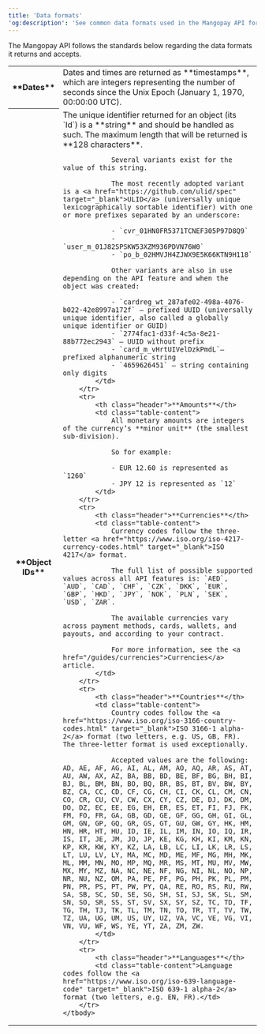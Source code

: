 ```yaml
---
title: 'Data formats'
'og:description': 'See common data formats used in the Mangopay API for dates, times, amounts, currencies, and countries.'
---
```


The Mangopay API follows the standards below regarding the data formats it returns and accepts. 

<table class="header-column">
    <tbody>
        <tr>
            <th class="header">**Dates**</th>
            <td class="table-content">Dates and times are returned as **timestamps**, which are integers representing the number of seconds since the Unix Epoch (January 1, 1970, 00:00:00 UTC).</td>
        </tr>
        <tr>
            <th class="header">**Object IDs**</th>
            <td class="table-content">
                The unique identifier returned for an object (its `Id`) is a **string** and should be handled as such. The maximum length that will be returned is **128 characters**.

                Several variants exist for the value of this string. 
                
                The most recently adopted variant is a <a href="https://github.com/ulid/spec" target="_blank">ULID</a> (universally unique lexicographically sortable identifier) with one or more prefixes separated by an underscore:

                - `cvr_01HN0FR5371TCNEF305P97D8Q9`
                - `user_m_01J82SPSKW53XZM936PDVN76W0`
                - `po_b_02HMVJH4ZJWX9E5K66KTN9H118`
                
                Other variants are also in use depending on the API feature and when the object was created:

                - `cardreg_wt_287afe02-498a-4076-b022-42e8997a172f` – prefixed UUID (universally unique identifier, also called a globally unique identifier or GUID)
                - `2774fac1-d33f-4c5a-8e21-88b772ec2943` – UUID without prefix
                - `card_m_vHrtUIVelDzkPmdL`– prefixed alphanumeric string
                - `4659626451` – string containing only digits
            </td>
        </tr>
        <tr>
            <th class="header">**Amounts**</th>
            <td class="table-content">
                All monetary amounts are integers of the currency’s **minor unit** (the smallest sub-division).

                So for example: 

                - EUR 12.60 is represented as `1260`
                - JPY 12 is represented as `12`
            </td>
        </tr>
        <tr>
            <th class="header">**Currencies**</th>
            <td class="table-content">
                Currency codes follow the three-letter <a href="https://www.iso.org/iso-4217-currency-codes.html" target="_blank">ISO 4217</a> format.

                The full list of possible supported values across all API features is: `AED`, `AUD`, `CAD`, `CHF`, `CZK`, `DKK`, `EUR`, `GBP`, `HKD`, `JPY`, `NOK`, `PLN`, `SEK`, `USD`, `ZAR`.

                The available currencies vary across payment methods, cards, wallets, and payouts, and according to your contract. 

                For more information, see the <a href="/guides/currencies">Currencies</a> article.
            </td>
        </tr>
        <tr>
            <th class="header">**Countries**</th>
            <td class="table-content">
                Country codes follow the <a href="https://www.iso.org/iso-3166-country-codes.html" target="_blank">ISO 3166-1 alpha-2</a> format (two letters, e.g. US, GB, FR). The three-letter format is used exceptionally.

                Accepted values are the following: AD, AE, AF, AG, AI, AL, AM, AO, AQ, AR, AS, AT, AU, AW, AX, AZ, BA, BB, BD, BE, BF, BG, BH, BI, BJ, BL, BM, BN, BO, BQ, BR, BS, BT, BV, BW, BY, BZ, CA, CC, CD, CF, CG, CH, CI, CK, CL, CM, CN, CO, CR, CU, CV, CW, CX, CY, CZ, DE, DJ, DK, DM, DO, DZ, EC, EE, EG, EH, ER, ES, ET, FI, FJ, FK, FM, FO, FR, GA, GB, GD, GE, GF, GG, GH, GI, GL, GM, GN, GP, GQ, GR, GS, GT, GU, GW, GY, HK, HM, HN, HR, HT, HU, ID, IE, IL, IM, IN, IO, IQ, IR, IS, IT, JE, JM, JO, JP, KE, KG, KH, KI, KM, KN, KP, KR, KW, KY, KZ, LA, LB, LC, LI, LK, LR, LS, LT, LU, LV, LY, MA, MC, MD, ME, MF, MG, MH, MK, ML, MM, MN, MO, MP, MQ, MR, MS, MT, MU, MV, MW, MX, MY, MZ, NA, NC, NE, NF, NG, NI, NL, NO, NP, NR, NU, NZ, OM, PA, PE, PF, PG, PH, PK, PL, PM, PN, PR, PS, PT, PW, PY, QA, RE, RO, RS, RU, RW, SA, SB, SC, SD, SE, SG, SH, SI, SJ, SK, SL, SM, SN, SO, SR, SS, ST, SV, SX, SY, SZ, TC, TD, TF, TG, TH, TJ, TK, TL, TM, TN, TO, TR, TT, TV, TW, TZ, UA, UG, UM, US, UY, UZ, VA, VC, VE, VG, VI, VN, VU, WF, WS, YE, YT, ZA, ZM, ZW.
            </td>
        </tr>
        <tr>
            <th class="header">**Languages**</th>
            <td class="table-content">Language codes follow the <a href="https://www.iso.org/iso-639-language-code" target="_blank">ISO 639-1 alpha-2</a> format (two letters, e.g. EN, FR).</td>
        </tr>
    </tbody>
</table>